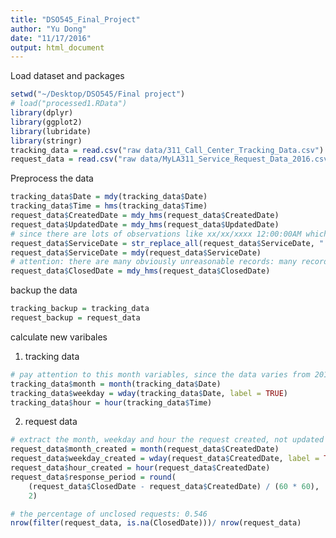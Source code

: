 ```yaml
---
title: "DSO545_Final_Project"
author: "Yu Dong"
date: "11/17/2016"
output: html_document
---
```


Load dataset and packages

```r
setwd("~/Desktop/DSO545/Final project")
# load("processed1.RData")
library(dplyr)
library(ggplot2)
library(lubridate)
library(stringr)
tracking_data = read.csv("raw data/311_Call_Center_Tracking_Data.csv")
request_data = read.csv("raw data/MyLA311_Service_Request_Data_2016.csv")
```

Preprocess the data

```r
tracking_data$Date = mdy(tracking_data$Date)
tracking_data$Time = hms(tracking_data$Time)
request_data$CreatedDate = mdy_hms(request_data$CreatedDate)
request_data$UpdatedDate = mdy_hms(request_data$UpdatedDate)
# since there are lots of observations like xx/xx/xxxx 12:00:00AM which leads to unaccurate time records, remove the hour-minute_seconds part
request_data$ServiceDate = str_replace_all(request_data$ServiceDate, " [0-9]{2}:[0-9]{2}:[0-9]{2} [AP]M", "")
request_data$ServiceDate = mdy(request_data$ServiceDate)
# attention: there are many obviously unreasonable records: many records with service date of 1900/01/01, and some other service dates in 2017 or later
request_data$ClosedDate = mdy_hms(request_data$ClosedDate)
```

backup the data

```r
tracking_backup = tracking_data
request_backup = request_data
```

calculate new varibales

1. tracking data  
```r
# pay attention to this month variables, since the data varies from 2011/01 to 2016/05, so Jan-May will have relatively more records.
tracking_data$month = month(tracking_data$Date)
tracking_data$weekday = wday(tracking_data$Date, label = TRUE)
tracking_data$hour = hour(tracking_data$Time)
```

2. request data  
```r
# extract the month, weekday and hour the request created, not updated
request_data$month_created = month(request_data$CreatedDate)
request_data$weekday_created = wday(request_data$CreatedDate, label = TRUE)
request_data$hour_created = hour(request_data$CreatedDate)
request_data$response_period = round(
    (request_data$ClosedDate - request_data$CreatedDate) / (60 * 60),
    2)

# the percentage of unclosed requests: 0.546
nrow(filter(request_data, is.na(ClosedDate)))/ nrow(request_data)
```

